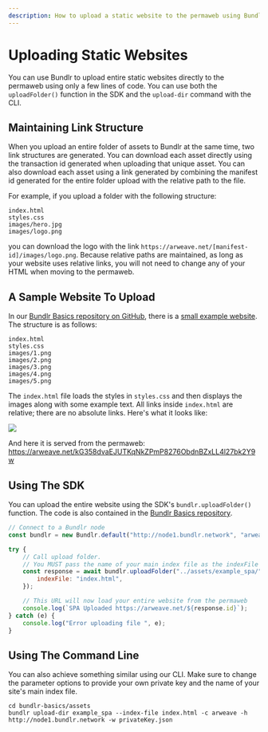 ```yaml
---
description: How to upload a static website to the permaweb using Bundlr
---
```


# Uploading Static Websites

You can use Bundlr to upload entire static websites directly to the permaweb using only a few lines of code. You can use both the `uploadFolder()` function in the SDK and the `upload-dir` command with the CLI.

## Maintaining Link Structure

When you upload an entire folder of assets to Bundlr at the same time, two link structures are generated. You can download each asset directly using the transaction id generated when uploading that unique asset. You can also download each asset using a link generated by combining the manifest id generated for the entire folder upload with the relative path to the file.

For example, if you upload a folder with the following structure:

```
index.html
styles.css
images/hero.jpg
images/logo.png
```

you can download the logo with the link `https://arweave.net/[manifest-id]/images/logo.png`. Because relative paths are maintained, as long as your website uses relative links, you will not need to change any of your HTML when moving to the permaweb.

## A Sample Website To Upload

In our [Bundlr Basics repository on GitHub](https://github.com/Bundlr-Network/bundlr-basics), there is a [small example website](https://github.com/Bundlr-Network/bundlr-basics/tree/master/assets/example_spa). The structure is as follows:

```
index.html
styles.css
images/1.png
images/2.png
images/3.png
images/4.png
images/5.png
```

The `index.html` file loads the styles in `styles.css` and then displays the images along with some example text. All links inside `index.html` are relative; there are no absolute links. Here's what it looks like:

![](/img/code-assets/llama-website.png)

And here it is served from the permaweb: https://arweave.net/kG358dvaEJUTKqNkZPmP8276ObdnBZxLL4l27bk2Y9w

## Using The SDK

You can upload the entire website using the SDK's `bundlr.uploadFolder()` function. The code is also contained in the [Bundlr Basics repository](https://github.com/Bundlr-Network/bundlr-basics/blob/master/scripts/spa-uploader.js).

```js
// Connect to a Bundlr node
const bundlr = new Bundlr.default("http://node1.bundlr.network", "arweave", privateKey);

try {
	// Call upload folder.
	// You MUST pass the name of your main index file as the indexFile parameter
	const response = await bundlr.uploadFolder("../assets/example_spa/", {
		indexFile: "index.html",
	});

	// This URL will now load your entire website from the permaweb
	console.log(`SPA Uploaded https://arweave.net/${response.id}`);
} catch (e) {
	console.log("Error uploading file ", e);
}
```

## Using The Command Line

You can also achieve something similar using our CLI. Make sure to change the parameter options to provide your own private key and the name of your site's main index file.

```console
cd bundlr-basics/assets
bundlr upload-dir example_spa --index-file index.html -c arweave -h http://node1.bundlr.network -w privateKey.json

```
